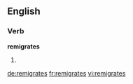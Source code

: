 ==English==

===Verb===
'''remigrates'''

# {{third-person singular of|remigrate}}

[[de:remigrates]]
[[fr:remigrates]]
[[vi:remigrates]]